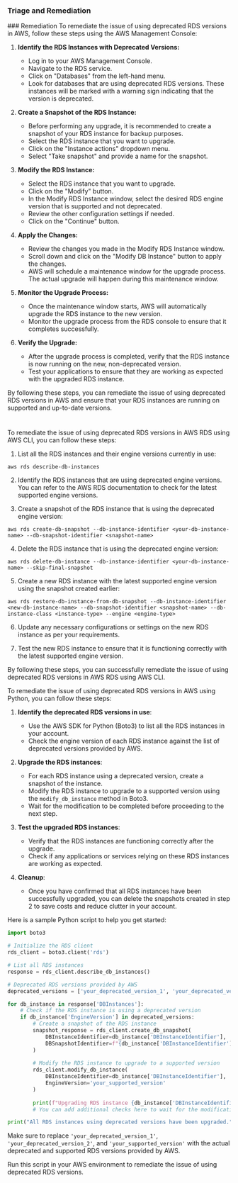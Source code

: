 
### Triage and Remediation
<Tabs>
<Tab title='Remediation'>
### Remediation

<AccordionGroup>
<Accordion title='Using Console' defaultOpen='true'>
To remediate the issue of using deprecated RDS versions in AWS, follow these steps using the AWS Management Console:

1. **Identify the RDS Instances with Deprecated Versions:**
   - Log in to your AWS Management Console.
   - Navigate to the RDS service.
   - Click on "Databases" from the left-hand menu.
   - Look for databases that are using deprecated RDS versions. These instances will be marked with a warning sign indicating that the version is deprecated.

2. **Create a Snapshot of the RDS Instance:**
   - Before performing any upgrade, it is recommended to create a snapshot of your RDS instance for backup purposes.
   - Select the RDS instance that you want to upgrade.
   - Click on the "Instance actions" dropdown menu.
   - Select "Take snapshot" and provide a name for the snapshot.

3. **Modify the RDS Instance:**
   - Select the RDS instance that you want to upgrade.
   - Click on the "Modify" button.
   - In the Modify RDS Instance window, select the desired RDS engine version that is supported and not deprecated.
   - Review the other configuration settings if needed.
   - Click on the "Continue" button.

4. **Apply the Changes:**
   - Review the changes you made in the Modify RDS Instance window.
   - Scroll down and click on the "Modify DB Instance" button to apply the changes.
   - AWS will schedule a maintenance window for the upgrade process. The actual upgrade will happen during this maintenance window.

5. **Monitor the Upgrade Process:**
   - Once the maintenance window starts, AWS will automatically upgrade the RDS instance to the new version.
   - Monitor the upgrade process from the RDS console to ensure that it completes successfully.

6. **Verify the Upgrade:**
   - After the upgrade process is completed, verify that the RDS instance is now running on the new, non-deprecated version.
   - Test your applications to ensure that they are working as expected with the upgraded RDS instance.

By following these steps, you can remediate the issue of using deprecated RDS versions in AWS and ensure that your RDS instances are running on supported and up-to-date versions.

#
</Accordion>

<Accordion title='Using CLI'>
To remediate the issue of using deprecated RDS versions in AWS RDS using AWS CLI, you can follow these steps:

1. List all the RDS instances and their engine versions currently in use:
```
aws rds describe-db-instances
```

2. Identify the RDS instances that are using deprecated engine versions. You can refer to the AWS RDS documentation to check for the latest supported engine versions.

3. Create a snapshot of the RDS instance that is using the deprecated engine version:
```
aws rds create-db-snapshot --db-instance-identifier <your-db-instance-name> --db-snapshot-identifier <snapshot-name>
```

4. Delete the RDS instance that is using the deprecated engine version:
```
aws rds delete-db-instance --db-instance-identifier <your-db-instance-name> --skip-final-snapshot
```

5. Create a new RDS instance with the latest supported engine version using the snapshot created earlier:
```
aws rds restore-db-instance-from-db-snapshot --db-instance-identifier <new-db-instance-name> --db-snapshot-identifier <snapshot-name> --db-instance-class <instance-type> --engine <engine-type>
```

6. Update any necessary configurations or settings on the new RDS instance as per your requirements.

7. Test the new RDS instance to ensure that it is functioning correctly with the latest supported engine version.

By following these steps, you can successfully remediate the issue of using deprecated RDS versions in AWS RDS using AWS CLI.
</Accordion>

<Accordion title='Using Python'>
To remediate the issue of using deprecated RDS versions in AWS using Python, you can follow these steps:

1. **Identify the deprecated RDS versions in use**:
   - Use the AWS SDK for Python (Boto3) to list all the RDS instances in your account.
   - Check the engine version of each RDS instance against the list of deprecated versions provided by AWS.

2. **Upgrade the RDS instances**:
   - For each RDS instance using a deprecated version, create a snapshot of the instance.
   - Modify the RDS instance to upgrade to a supported version using the `modify_db_instance` method in Boto3.
   - Wait for the modification to be completed before proceeding to the next step.

3. **Test the upgraded RDS instances**:
   - Verify that the RDS instances are functioning correctly after the upgrade.
   - Check if any applications or services relying on these RDS instances are working as expected.

4. **Cleanup**:
   - Once you have confirmed that all RDS instances have been successfully upgraded, you can delete the snapshots created in step 2 to save costs and reduce clutter in your account.

Here is a sample Python script to help you get started:

```python
import boto3

# Initialize the RDS client
rds_client = boto3.client('rds')

# List all RDS instances
response = rds_client.describe_db_instances()

# Deprecated RDS versions provided by AWS
deprecated_versions = ['your_deprecated_version_1', 'your_deprecated_version_2']

for db_instance in response['DBInstances']:
    # Check if the RDS instance is using a deprecated version
    if db_instance['EngineVersion'] in deprecated_versions:
        # Create a snapshot of the RDS instance
        snapshot_response = rds_client.create_db_snapshot(
            DBInstanceIdentifier=db_instance['DBInstanceIdentifier'],
            DBSnapshotIdentifier=f"{db_instance['DBInstanceIdentifier']}-snapshot"
        )
        
        # Modify the RDS instance to upgrade to a supported version
        rds_client.modify_db_instance(
            DBInstanceIdentifier=db_instance['DBInstanceIdentifier'],
            EngineVersion='your_supported_version'
        )
        
        print(f"Upgrading RDS instance {db_instance['DBInstanceIdentifier']} to a supported version...")
        # You can add additional checks here to wait for the modification to be completed

print("All RDS instances using deprecated versions have been upgraded.")
```

Make sure to replace `'your_deprecated_version_1'`, `'your_deprecated_version_2'`, and `'your_supported_version'` with the actual deprecated and supported RDS versions provided by AWS.

Run this script in your AWS environment to remediate the issue of using deprecated RDS versions.
</Accordion>

</AccordionGroup>
</Tab>
</Tabs>
